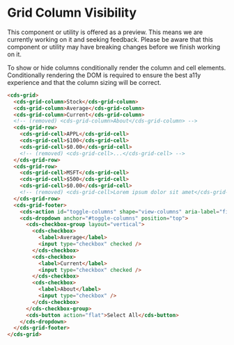 
<Meta title="Data Grid (Preview)/Column Visibility" />

# Grid Column Visibility

<cds-alert-group status="warning" cds-layout="m-b:lg">
  <cds-alert>
    This component or utility is offered as a preview. This means we are currently working on it and seeking feedback.
    Please be aware that this component or utility may have breaking changes before we finish working on it.
  </cds-alert>
</cds-alert-group>

To show or hide columns conditionally render the column and cell elements. Conditionally rendering
the DOM is required to ensure the best a11y experience and that the column sizing will be correct.

<Story id="stories-grid--column-visibility" />

```html
<cds-grid>
  <cds-grid-column>Stock</cds-grid-column>
  <cds-grid-column>Average</cds-grid-column>
  <cds-grid-column>Current</cds-grid-column>
  <!-- (removed) <cds-grid-column>About</cds-grid-column> -->
  <cds-grid-row>
    <cds-grid-cell>APPL</cds-grid-cell>
    <cds-grid-cell>$100</cds-grid-cell>
    <cds-grid-cell>$0.00</cds-grid-cell>
    <!-- (removed) <cds-grid-cell>...</cds-grid-cell> -->
  </cds-grid-row>
  <cds-grid-row>
    <cds-grid-cell>MSFT</cds-grid-cell>
    <cds-grid-cell>$500</cds-grid-cell>
    <cds-grid-cell>$0.00</cds-grid-cell>
    <!-- (removed) <cds-grid-cell>Lorem ipsum dolor sit amet</cds-grid-cell> -->
  </cds-grid-row>
  <cds-grid-footer>
    <cds-action id="toggle-columns" shape="view-columns" aria-label="filter column"></cds-action>
    <cds-dropdown anchor="#toggle-columns" position="top">
      <cds-checkbox-group layout="vertical">
        <cds-checkbox>
          <label>Average</label>
          <input type="checkbox" checked />
        </cds-checkbox>
        <cds-checkbox>
          <label>Current</label>
          <input type="checkbox" checked />
        </cds-checkbox>
        <cds-checkbox>
          <label>About</label>
          <input type="checkbox" />
        </cds-checkbox>
      </cds-checkbox-group>
      <cds-button action="flat">Select All</cds-button>
    </cds-dropdown>
  </cds-grid-footer>
</cds-grid>
```
